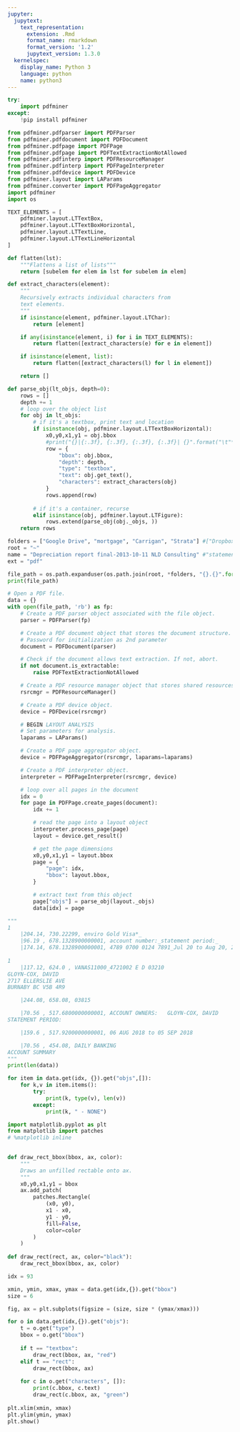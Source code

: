 ```yaml
---
jupyter:
  jupytext:
    text_representation:
      extension: .Rmd
      format_name: rmarkdown
      format_version: '1.2'
      jupytext_version: 1.3.0
  kernelspec:
    display_name: Python 3
    language: python
    name: python3
---
```


```python
try:
    import pdfminer
except:
    !pip install pdfminer
```

```python
from pdfminer.pdfparser import PDFParser
from pdfminer.pdfdocument import PDFDocument
from pdfminer.pdfpage import PDFPage
from pdfminer.pdfpage import PDFTextExtractionNotAllowed
from pdfminer.pdfinterp import PDFResourceManager
from pdfminer.pdfinterp import PDFPageInterpreter
from pdfminer.pdfdevice import PDFDevice
from pdfminer.layout import LAParams
from pdfminer.converter import PDFPageAggregator
import pdfminer
import os
```

```python
TEXT_ELEMENTS = [
    pdfminer.layout.LTTextBox,
    pdfminer.layout.LTTextBoxHorizontal,
    pdfminer.layout.LTTextLine,
    pdfminer.layout.LTTextLineHorizontal
]

def flatten(lst):
    """Flattens a list of lists"""
    return [subelem for elem in lst for subelem in elem]

def extract_characters(element):
    """
    Recursively extracts individual characters from 
    text elements. 
    """
    if isinstance(element, pdfminer.layout.LTChar):
        return [element]

    if any(isinstance(element, i) for i in TEXT_ELEMENTS):
        return flatten([extract_characters(e) for e in element])

    if isinstance(element, list):
        return flatten([extract_characters(l) for l in element])

    return []
```

```python
def parse_obj(lt_objs, depth=0):
    rows = []
    depth += 1
    # loop over the object list
    for obj in lt_objs:
        # if it's a textbox, print text and location
        if isinstance(obj, pdfminer.layout.LTTextBoxHorizontal):
            x0,y0,x1,y1 = obj.bbox
            #print("{}|{:.3f}, {:.3f}, {:.3f}, {:.3f}| {}".format("\t"*depth, x0, y0, x1, y1, obj.get_text()))
            row = {
                "bbox": obj.bbox,
                "depth": depth,
                "type": "textbox",
                "text": obj.get_text(),
                "characters": extract_characters(obj)
            }
            rows.append(row)
            
        # if it's a container, recurse
        elif isinstance(obj, pdfminer.layout.LTFigure):
            rows.extend(parse_obj(obj._objs, ))
    return rows
```

```python
folders = ["Google Drive", "mortgage", "Carrigan", "Strata"] #["Dropbox", "personal", "accounts", "bank", "downloads"]
root = "~"
name = "Depreciation report final-2013-10-11 NLD Consulting" #"statement-5813532321604827-18Jul01" #"ViewEStatementDetail (1)"
ext = "pdf"

file_path = os.path.expanduser(os.path.join(root, *folders, "{}.{}".format(name, ext)))
print(file_path)
```

```python
# Open a PDF file.
data = {}
with open(file_path, 'rb') as fp:
    # Create a PDF parser object associated with the file object.
    parser = PDFParser(fp)

    # Create a PDF document object that stores the document structure.
    # Password for initialization as 2nd parameter
    document = PDFDocument(parser)

    # Check if the document allows text extraction. If not, abort.
    if not document.is_extractable:
        raise PDFTextExtractionNotAllowed

    # Create a PDF resource manager object that stores shared resources.
    rsrcmgr = PDFResourceManager()

    # Create a PDF device object.
    device = PDFDevice(rsrcmgr)

    # BEGIN LAYOUT ANALYSIS
    # Set parameters for analysis.
    laparams = LAParams()

    # Create a PDF page aggregator object.
    device = PDFPageAggregator(rsrcmgr, laparams=laparams)

    # Create a PDF interpreter object.
    interpreter = PDFPageInterpreter(rsrcmgr, device)

    # loop over all pages in the document
    idx = 0
    for page in PDFPage.create_pages(document):
        idx += 1

        # read the page into a layout object
        interpreter.process_page(page)
        layout = device.get_result()

        # get the page dimensions
        x0,y0,x1,y1 = layout.bbox
        page = {
            "page": idx,
            "bbox": layout.bbox,
        }

        # extract text from this object
        page["objs"] = parse_obj(layout._objs)
        data[idx] = page

"""
1
	|204.14, 730.22299, enviro Gold Visa*_
	|96.19 , 678.1328900000001, account number:_statement period:_
	|174.14, 678.1328900000001, 4789 0700 0124 7891_Jul 20 to Aug 20, 2018_
    
1
	|117.12, 624.0 , VANAS11000_4721002 E D 03210
GLOYN-COX, DAVID
2717 ELLERSLIE AVE
BURNABY BC V5B 4R9

	|244.08, 658.08, 03815

	|70.56 , 517.6800000000001, ACCOUNT OWNERS:   GLOYN-COX, DAVID
STATEMENT PERIOD:

	|159.6 , 517.9200000000001, 06 AUG 2018 to 05 SEP 2018

	|70.56 , 454.08, DAILY BANKING
ACCOUNT SUMMARY    
"""
print(len(data))
```

```python
for item in data.get(idx, {}).get("objs",[]):
    for k,v in item.items():        
        try:
            print(k, type(v), len(v))
        except:
            print(k, " - NONE")
```

```python
import matplotlib.pyplot as plt
from matplotlib import patches
# %matplotlib inline

   
def draw_rect_bbox(bbox, ax, color):
    """
    Draws an unfilled rectable onto ax.
    """
    x0,y0,x1,y1 = bbox
    ax.add_patch( 
        patches.Rectangle(
            (x0, y0),
            x1 - x0,
            y1 - y0,
            fill=False,
            color=color
        )    
    )
    
def draw_rect(rect, ax, color="black"):
    draw_rect_bbox(bbox, ax, color)
```

```python
idx = 93

xmin, ymin, xmax, ymax = data.get(idx,{}).get("bbox")
size = 6

fig, ax = plt.subplots(figsize = (size, size * (ymax/xmax)))

for o in data.get(idx,{}).get("objs"):
    t = o.get("type")
    bbox = o.get("bbox")
    
    if t == "textbox":
        draw_rect(bbox, ax, "red")
    elif t == "rect":
        draw_rect(bbox, ax)
    
    for c in o.get("characters", []):
        print(c.bbox, c.text)
        draw_rect(c.bbox, ax, "green")
        
plt.xlim(xmin, xmax)
plt.ylim(ymin, ymax)
plt.show()
```

```python

```
